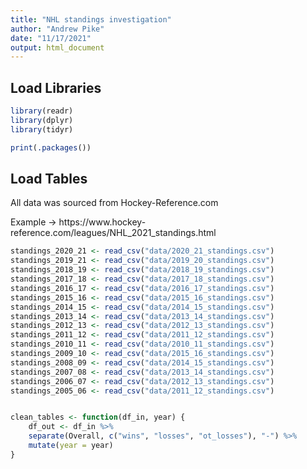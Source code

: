 ```yaml
---
title: "NHL standings investigation"
author: "Andrew Pike"
date: "11/17/2021"
output: html_document
---
```


## Load Libraries
```r

library(readr)
library(dplyr)
library(tidyr)

print(.packages())

```

## Load Tables

All data was sourced from Hockey-Reference.com

Example -> https://www.hockey-reference.com/leagues/NHL_2021_standings.html

```r
standings_2020_21 <- read_csv("data/2020_21_standings.csv")
standings_2019_21 <- read_csv("data/2019_20_standings.csv")
standings_2018_19 <- read_csv("data/2018_19_standings.csv")
standings_2017_18 <- read_csv("data/2017_18_standings.csv")
standings_2016_17 <- read_csv("data/2016_17_standings.csv")
standings_2015_16 <- read_csv("data/2015_16_standings.csv")
standings_2014_15 <- read_csv("data/2014_15_standings.csv")
standings_2013_14 <- read_csv("data/2013_14_standings.csv")
standings_2012_13 <- read_csv("data/2012_13_standings.csv")
standings_2011_12 <- read_csv("data/2011_12_standings.csv")
standings_2010_11 <- read_csv("data/2010_11_standings.csv")
standings_2009_10 <- read_csv("data/2015_16_standings.csv")
standings_2008_09 <- read_csv("data/2014_15_standings.csv")
standings_2007_08 <- read_csv("data/2013_14_standings.csv")
standings_2006_07 <- read_csv("data/2012_13_standings.csv")
standings_2005_06 <- read_csv("data/2011_12_standings.csv")



```



```r
clean_tables <- function(df_in, year) {
    df_out <- df_in %>%
    separate(Overall, c("wins", "losses", "ot_losses"), "-") %>%
    mutate(year = year)
}


```
